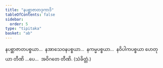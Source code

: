 ```yaml
---
title: "နပစ္ဆာဇာတဒုကာဒိ"
tableOfContents: false
sidebar:
  order: 5
type: "tipitaka"
basket: "ab"
---
```



<DynamicBreadcrumb />

<Division number="29">

<Paragraph number="1867">
နပစ္ဆာဇာတပစ္စယာ…  နအာသေဝနပစ္စယာ…  နကမ္မပစ္စယာ…  နဝိပါကပစ္စယာ ဟေတုယာ တီဏိ …ပေ…  အဝိဂတေ တီဏိ. (သံခိတ္တံ.)
</Paragraph>
</Division>